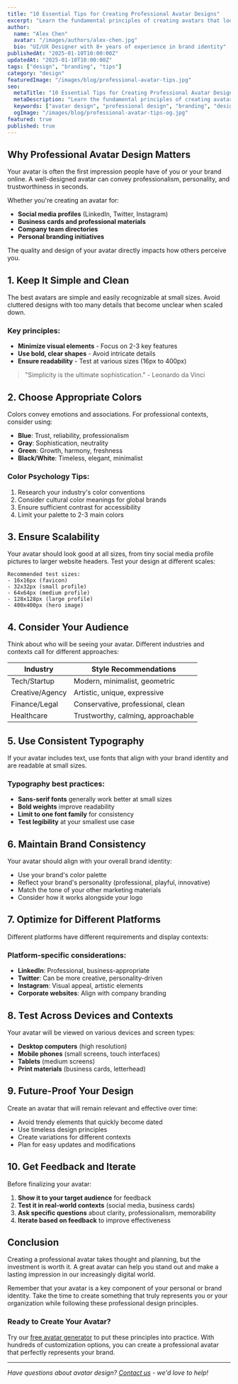 ```yaml
---
title: "10 Essential Tips for Creating Professional Avatar Designs"
excerpt: "Learn the fundamental principles of creating avatars that look professional and memorable for your brand or personal use."
author:
  name: "Alex Chen"
  avatar: "/images/authors/alex-chen.jpg"
  bio: "UI/UX Designer with 8+ years of experience in brand identity"
publishedAt: "2025-01-10T10:00:00Z"
updatedAt: "2025-01-10T10:00:00Z"
tags: ["design", "branding", "tips"]
category: "design"
featuredImage: "/images/blog/professional-avatar-tips.jpg"
seo:
  metaTitle: "10 Essential Tips for Creating Professional Avatar Designs | Avatify Blog"
  metaDescription: "Learn the fundamental principles of creating avatars that look professional and memorable. Essential tips for designers and brands."
  keywords: ["avatar design", "professional design", "branding", "design tips"]
  ogImage: "/images/blog/professional-avatar-tips-og.jpg"
featured: true
published: true
---
```


## Why Professional Avatar Design Matters

Your avatar is often the first impression people have of you or your brand online. A well-designed avatar can convey professionalism, personality, and trustworthiness in seconds.

Whether you're creating an avatar for:
- **Social media profiles** (LinkedIn, Twitter, Instagram)
- **Business cards and professional materials**
- **Company team directories**
- **Personal branding initiatives**

The quality and design of your avatar directly impacts how others perceive you.

## 1. Keep It Simple and Clean

The best avatars are simple and easily recognizable at small sizes. Avoid cluttered designs with too many details that become unclear when scaled down.

### Key principles:
- **Minimize visual elements** - Focus on 2-3 key features
- **Use bold, clear shapes** - Avoid intricate details
- **Ensure readability** - Test at various sizes (16px to 400px)

> "Simplicity is the ultimate sophistication." - Leonardo da Vinci

## 2. Choose Appropriate Colors

Colors convey emotions and associations. For professional contexts, consider using:

- **Blue**: Trust, reliability, professionalism
- **Gray**: Sophistication, neutrality  
- **Green**: Growth, harmony, freshness
- **Black/White**: Timeless, elegant, minimalist

### Color Psychology Tips:
1. Research your industry's color conventions
2. Consider cultural color meanings for global brands
3. Ensure sufficient contrast for accessibility
4. Limit your palette to 2-3 main colors

## 3. Ensure Scalability

Your avatar should look good at all sizes, from tiny social media profile pictures to larger website headers. Test your design at different scales:

```
Recommended test sizes:
- 16x16px (favicon)
- 32x32px (small profile)
- 64x64px (medium profile)
- 128x128px (large profile)
- 400x400px (hero image)
```

## 4. Consider Your Audience

Think about who will be seeing your avatar. Different industries and contexts call for different approaches:

| Industry | Style Recommendations |
|----------|----------------------|
| Tech/Startup | Modern, minimalist, geometric |
| Creative/Agency | Artistic, unique, expressive |
| Finance/Legal | Conservative, professional, clean |
| Healthcare | Trustworthy, calming, approachable |

## 5. Use Consistent Typography

If your avatar includes text, use fonts that align with your brand identity and are readable at small sizes.

### Typography best practices:
- **Sans-serif fonts** generally work better at small sizes
- **Bold weights** improve readability
- **Limit to one font family** for consistency
- **Test legibility** at your smallest use case

## 6. Maintain Brand Consistency

Your avatar should align with your overall brand identity:

- Use your brand's color palette
- Reflect your brand's personality (professional, playful, innovative)
- Match the tone of your other marketing materials
- Consider how it works alongside your logo

## 7. Optimize for Different Platforms

Different platforms have different requirements and display contexts:

### Platform-specific considerations:
- **LinkedIn**: Professional, business-appropriate
- **Twitter**: Can be more creative, personality-driven
- **Instagram**: Visual appeal, artistic elements
- **Corporate websites**: Align with company branding

## 8. Test Across Devices and Contexts

Your avatar will be viewed on various devices and screen types:

- **Desktop computers** (high resolution)
- **Mobile phones** (small screens, touch interfaces)
- **Tablets** (medium screens)
- **Print materials** (business cards, letterhead)

## 9. Future-Proof Your Design

Create an avatar that will remain relevant and effective over time:

- Avoid trendy elements that quickly become dated
- Use timeless design principles
- Create variations for different contexts
- Plan for easy updates and modifications

## 10. Get Feedback and Iterate

Before finalizing your avatar:

1. **Show it to your target audience** for feedback
2. **Test it in real-world contexts** (social media, business cards)
3. **Ask specific questions** about clarity, professionalism, memorability
4. **Iterate based on feedback** to improve effectiveness

## Conclusion

Creating a professional avatar takes thought and planning, but the investment is worth it. A great avatar can help you stand out and make a lasting impression in our increasingly digital world.

Remember that your avatar is a key component of your personal or brand identity. Take the time to create something that truly represents you or your organization while following these professional design principles.

### Ready to Create Your Avatar?

Try our [free avatar generator](/) to put these principles into practice. With hundreds of customization options, you can create a professional avatar that perfectly represents your brand.

---

*Have questions about avatar design? [Contact us](/contact) - we'd love to help!*